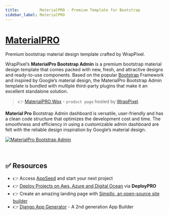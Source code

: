 ```yaml
---
title:         MaterialPRO - Premium Template for Bootstrap 
sidebar_label: MaterialPRO
---
```


# [MaterialPRO](https://www.wrappixel.com/templates/materialpro/?ref=157)

<SubHeading>Premium bootstrap material design template crafted by WrapPixel.</SubHeading>

WrapPixel’s **MaterialPro Bootstrap Admin** is a premium bootstrap material design template that comes packed with new, fresh, and attractive designs and ready-to-use components. 
Based on the popular [Bootstrap](https://www.admin-dashboards.com/bootstrap-5-templates/) Framework and inspired by Google’s material design, the MaterialPro Bootstrap Admin template is bundled with multiple third-party plugins that make it an excellent standalone solution.

> 👉 [MaterialPRO Wpx](https://www.wrappixel.com/templates/materialpro/?ref=157) - `product page` hosted by [WrapPixel](../partners/wrappixel.mdx).

**Material Pro** Bootstrap Admin dashboard is versatile, user-friendly and has a clean code structure that optimizes the development cost and time. 
The smoothness and efficiency in using a customizable admin dashboard are felt with the reliable design inspiration by Google’s material design.

[![MaterialPro Bootstrap Admin](https://user-images.githubusercontent.com/51070104/224490888-edb84b49-8bea-43dc-bdb0-b1a727f3f5d6.png)](https://www.wrappixel.com/templates/materialpro/?ref=157)

<br />

## ✅ Resources 

- 👉 Access [AppSeed](https://appseed.us/) and start your next project
- 👉 [Deploy Projects on Aws, Azure and Digital Ocean](https://www.docs.deploypro.dev/) via **DeployPRO**
- 👉 Create an amazing landing page with [Simpllo, an open-source site builder](https://www.simpllo.com/)
- 👉 [Django App Generator](https://app-generator.dev/django/) - A 2nd generation App Builder
